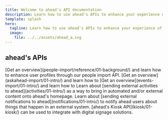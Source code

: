 ```yaml
---
title: Welcome to ahead's API documentation
description: Learn how to use ahead's APIs to enhance your experience of ahead.
template: splash
hero:
  tagline: Learn how to use ahead's APIs to enhance your experience of ahead.
  image:
    file: ../../assets/ahead_a.svg
---
```



## ahead's APIs

<Tabs>
  <TabItem label="Importing data">
    <CardGrid>
      <Card title="Enhance user profiles" icon="seti:json">
        [Get an overview](people-import/reference/01-background/) and learn how to
        enhance user profiles through our people import API.
      </Card>
      <Card title="Ask ahead import" icon="starlight">
        [Get an overview](askahead-import/01-intro/) and learn how to
      </Card>
      <Card title="Events import" icon="seti:plan">
        [Get an overview](events-import/01-intro/) and learn how to
      </Card>
      <Card title="Send external activities" icon="external">
        Learn about [sending external activities to ahead](activities/01-intro/) as
        a way to bring in automated and/or external content onto ahead's homepage.
      </Card>
      <Card title="Send external notifications" icon="external">
        Learn about [sending external notifications to ahead](notifications/01-intro/) to
        notify ahead users about things that happen in an external system.
      </Card>
    </CardGrid>
  </TabItem>
  <TabItem label="Getting data">
    <CardGrid>
      <Card title="Use the kiosk API" icon="laptop">
        [ahead's Kiosk API](kiosk/01-kiosk/) can be used to integrate with digital
        signage solutions.
      </Card>
    </CardGrid>
  </TabItem>
</Tabs>
